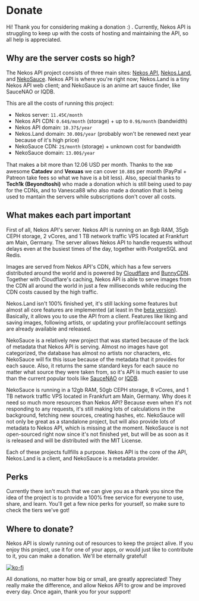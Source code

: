 

# Donate

Hi! Thank you for considering making a donation :) . Currently, Nekos API is struggling to keep up with the costs of hosting and maintaining the API, so all help is appreciated.

## Why are the server costs so high?

The Nekos API project consists of three main sites: [Nekos API](https://nekosapi.com/), [Nekos.Land](https://nekos.land), and [NekoSauce](https://nekosauce.org). Nekos API is where you're right now; Nekos.Land is a tiny Nekos API web client; and NekoSauce is an anime art sauce finder, like SauceNAO or IQDB.

This are all the costs of running this project:
- Nekos server: `11.45€/month`
- Nekos API CDN: `0.64$/month` (storage) + up to `0.9$/month` (bandwidth)
- Nekos API domain: `10.37$/year`
- Nekos.Land domain: `30.00$/year` (probably won't be renewed next year because of it's high price)
- NekoSauce CDN: `2$/month` (storage) + unknown cost for bandwidth
- NekoSauce domain: `13.00$/year`

That makes a bit more than 12.06 USD per month. Thanks to the xꝏ awesome **Catadev** and **Vexuas** we can cover `10.88$` per month (PayPal + Patreon take fees so what we have is a bit less). Also, special thanks to **Tech1k (Beyondtoshi)** who made a donation which is still being used to pay for the CDNs, and to Vanesca88 who also made a donation that is being used to mantain the servers while subscriptions don't cover all costs.

## What makes each part important

First of all, Nekos API's server. Nekos API is running on an 8gb RAM, 35gb CEPH storage, 2 vCores, and 1 TB network traffic VPS located at Frankfurt am Main, Germany. The server allows Nekos API to handle requests without delays even at the busiest times of the day, together with PostgreSQL and Redis.

Images are served from Nekos API's CDN, which has a few servers distributed around the world and is powered by [Cloudflare](https://cloudflare.com) and [BunnyCDN](https://bunny.net). Together with Cloudflare's caching, Nekos API is able to serve images from the CDN all around the world in just a few milliseconds while reducing the CDN costs caused by the high traffic.

Nekos.Land isn't 100% finished yet, it's still lacking some features but almost all core features are implemented (at least in the [beta version](https://beta.nekos.land)). Basically, it allows you to use the API from a client. Features like liking and saving images, following artists, or updating your profile/account settings are already available and released.

NekoSauce is a relatively new project that was started because of the lack of metadata that Nekos API is serving. Almost no images have got categorized, the database has almost no artists nor characters, etc. NekoSauce will fix this issue because of the metadata that it provides for each sauce. Also, it returns the same standard keys for each sauce no matter what source they were taken from, so it's API is much easier to use than the current popular tools like [SauceNAO](https://saucenao.com) or [IQDB](https://iqdb.org).

NekoSauce is running in a 12gb RAM, 50gb CEPH storage, 8 vCores, and 1 TB network traffic VPS located in Frankfurt am Main, Germany. Why does it need so much more resources than Nekos API? Because even when it's not responding to any requests, it's still making lots of calculations in the background, fetching new sources, creating hashes, etc. NekoSauce will not only be great as a standalone project, but will also provide lots of metadata to Nekos API, which is missing at the moment. NekoSauce is not open-sourced right now since it's not finished yet, but will be as soon as it is released and will be distributed with the MIT License.

Each of these projects fullfills a purpose. Nekos API is the core of the API, Nekos.Land is a client, and NekoSauce is a metadata provider.

## Perks

Currently there isn't much that we can give you as a thank you since the idea of the project is to provide a 100% free service for everyone to use, share, and learn. You'll get a few nice perks for yourself, so make sure to check the tiers we've got!

## Where to donate?

Nekos API is slowly running out of resources to keep the project alive. If you enjoy this project, use it for one of your apps, or would just like to contribute to it, you can make a donation. We'll be eternally grateful!

[![ko-fi](https://ko-fi.com/img/githubbutton_sm.svg)](https://ko-fi.com/G2G6I3GT1)

All donations, no matter how big or small, are greatly appreciated! They really make the difference, and allow Nekos API to grow and be improved every day. Once again, thank you for your support!
